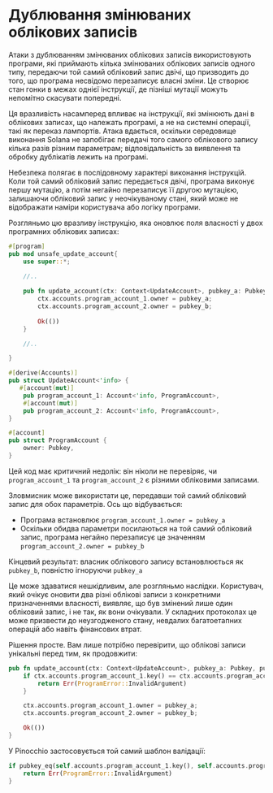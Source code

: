 
# Дублювання змінюваних облікових записів

Атаки з дублюванням змінюваних облікових записів використовують програми, які приймають кілька змінюваних облікових записів одного типу, передаючи той самий обліковий запис двічі, що призводить до того, що програма несвідомо перезаписує власні зміни. Це створює стан гонки в межах однієї інструкції, де пізніші мутації можуть непомітно скасувати попередні.

Ця вразливість насамперед впливає на інструкції, які змінюють дані в облікових записах, що належать програмі, а не на системні операції, такі як переказ лампортів. Атака вдається, оскільки середовище виконання Solana не запобігає передачі того самого облікового запису кілька разів різним параметрам; відповідальність за виявлення та обробку дублікатів лежить на програмі.

Небезпека полягає в послідовному характері виконання інструкцій. Коли той самий обліковий запис передається двічі, програма виконує першу мутацію, а потім негайно перезаписує її другою мутацією, залишаючи обліковий запис у неочікуваному стані, який може не відображати наміри користувача або логіку програми.

<ArticleSection name="Anchor" id="anchor" level="h2" />

Розгляньмо цю вразливу інструкцію, яка оновлює поля власності у двох програмних облікових записах:

```rust
#[program]
pub mod unsafe_update_account{
    use super::*;
    
    //..

    pub fn update_account(ctx: Context<UpdateAccount>, pubkey_a: Pubkey, pubkey_b: Pubkey) -> Result<()> {
        ctx.accounts.program_account_1.owner = pubkey_a;
        ctx.accounts.program_account_2.owner = pubkey_b;
        
        Ok(())
    }

    //..

}

#[derive(Accounts)]
pub struct UpdateAccount<'info> {
   #[account(mut)]
    pub program_account_1: Account<'info, ProgramAccount>,
    #[account(mut)]
    pub program_account_2: Account<'info, ProgramAccount>,
}

#[account]
pub struct ProgramAccount {
    owner: Pubkey,
}
```

Цей код має критичний недолік: він ніколи не перевіряє, чи `program_account_1` та `program_account_2` є різними обліковими записами.

Зловмисник може використати це, передавши той самий обліковий запис для обох параметрів. Ось що відбувається:
- Програма встановлює `program_account_1.owner = pubkey_a`
- Оскільки обидва параметри посилаються на той самий обліковий запис, програма негайно перезаписує це значенням `program_account_2.owner = pubkey_b`

Кінцевий результат: власник облікового запису встановлюється як `pubkey_b`, повністю ігноруючи `pubkey_a`

Це може здаватися нешкідливим, але розгляньмо наслідки. Користувач, який очікує оновити два різні облікові записи з конкретними призначеннями власності, виявляє, що був змінений лише один обліковий запис, і не так, як вони очікували. У складних протоколах це може призвести до неузгодженого стану, невдалих багатоетапних операцій або навіть фінансових втрат.

Рішення просте. Вам лише потрібно перевірити, що облікові записи унікальні перед тим, як продовжити:

```rust
pub fn update_account(ctx: Context<UpdateAccount>, pubkey_a: Pubkey, pubkey_b: Pubkey) -> Result<()> {
    if ctx.accounts.program_account_1.key() == ctx.accounts.program_account_2.key() {
        return Err(ProgramError::InvalidArgument)
    }

    ctx.accounts.program_account_1.owner = pubkey_a;
    ctx.accounts.program_account_2.owner = pubkey_b;

    Ok(())
}
```

<ArticleSection name="Pinocchio" id="pinocchio" level="h2" />

У Pinocchio застосовується той самий шаблон валідації:

```rust
if pubkey_eq(self.accounts.program_account_1.key(), self.accounts.program_account_2.key()) {
    return Err(ProgramError::InvalidArgument)
}
```
